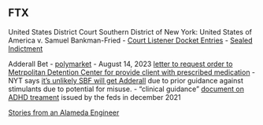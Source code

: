 ## FTX


United States District Court Southern District of New York: United States of America v. Samuel Bankman-Fried
- [Court Listener Docket Entries](https://www.courtlistener.com/docket/66631291/united-states-v-bankman-fried/)
- [Sealed Indictment](https://www.justice.gov/usao-sdny/press-release/file/1557571/download)

Adderall Bet
- [polymarket]()
- August 14, 2023 [letter to request order to Metrpolitan Detention Center for provide client with prescribed medication](https://storage.courtlistener.com/recap/gov.uscourts.nysd.590940/gov.uscourts.nysd.590940.201.0.pdf)
- NYT says [it's unlikely SBF will get Adderall](https://nypost.com/2023/08/24/why-sam-bankman-fried-likely-wont-get-adderall-while-locked-up-in-brooklyn-jail/) due to prior guidance against stimulants due to potential for misuse.
    - "clinical guidance" [document on ADHD treament](https://www.bop.gov/resources/pdfs/adult_adhd_cd.pdf) issued by the feds in december 2021

[Stories from an Alameda Engineer](_adi-ftx.qmd)